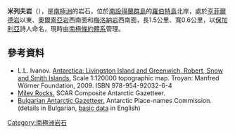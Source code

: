 {{coord|62|18|46|S|59|32|54|W|display=title}}

'''米列夫岩'''（{{lang-bg|Гео Милев}}），是[[南極洲|南極洲]]的岩石，位於[[南設得蘭群島|南設得蘭群島]]的[[羅伯特島|羅伯特島]]北岸，處於[[亨菲爾德岩|亨菲爾德岩]]以東、[[奧爾索亞岩|奧爾索亞岩]]西南面和[[梅洛納岩|梅洛納岩]]西南面，長1.5公里、寬0.6公里，以[[保加利亞|保加利亞]]詩人命名，現時由[[南極條約體系|南極條約體系]]管理。

==參考資料==
* L.L. Ivanov. [http://apcbg.org/image023.jpg Antarctica: Livingston Island and Greenwich, Robert, Snow and Smith Islands.] {{Wayback|url=http://apcbg.org/image023.jpg |date=20080424075823 }} Scale 1:120000 topographic map.  Troyan: Manfred Wörner Foundation, 2009.  ISBN 978-954-92032-6-4
* [https://data.aad.gov.au/aadc/gaz/scar/display_name.cfm?gaz_id=137086 Milev Rocks.] SCAR Composite Antarctic Gazetteer.
* [http://apcbg.org/gazet-bg.doc Bulgarian Antarctic Gazetteer.] {{Wayback|url=http://apcbg.org/gazet-bg.doc |date=20131012104624 }} Antarctic Place-names Commission. (details in Bulgarian, [http://apcbg.org/gazet.htm basic data] {{Wayback|url=http://apcbg.org/gazet.htm |date=20160304071225 }} in English)

{{南设得兰群岛}}

{{Antarctica-geo-stub}}

[[Category:南極洲岩石|Category:南極洲岩石]]